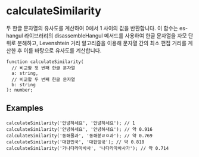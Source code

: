 
# calculateSimilarity

두 한글 문자열의 유사도를 계산하여 0에서 1 사이의 값을 반환합니다. 이 함수는 es-hangul 라이브러리의 disassembleHangul 메서드를 사용하여 한글 문자열을 자모 단위로 분해하고, Levenshtein 거리 알고리즘을 이용해 문자열 간의 최소 편집 거리를 계산한 후 이를 바탕으로 유사도를 계산합니다.

```tsx
function calculateSimilarity(
  // 비교할 첫 번째 한글 문자열
  a: string,
  // 비교할 두 번째 한글 문자열
  b: string
): number;
```

## Examples

```tsx
calculateSimilarity('안녕하세요', '안녕하세요'); // 1
calculateSimilarity('안녕하세요', '안녕하새요'); // 약 0.916
calculateSimilarity('동해물과', '동해붇ㄹㅁ과'); // 약 0.769
calculateSimilarity('대한민국', '대한밍굮'); // 약 0.818
calculateSimilarity('가나다라마바사', '나다라마바사가'); // 약 0.714
```

<CalculateSimilarityDemo/>
